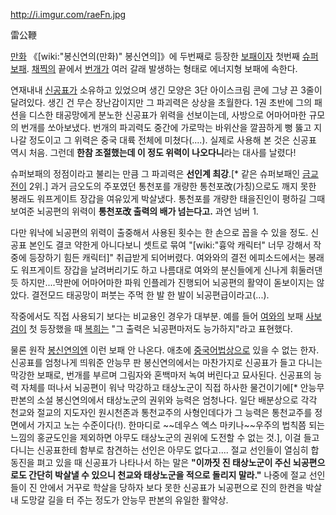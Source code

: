 http://i.imgur.com/raeFn.jpg

雷公鞭

[[만화]] 《[wiki:"봉신연의(만화)" 봉신연의]》에 두번째로 등장한 [[보패]]이자 첫번째 [[슈퍼보패]]. [[채찍]]의 끝에서 [[번개]]가 여러 갈래 발생하는 형태로 에너지형 보패에 속한다.

연재내내 [[신공표]]가 소유하고 있었으며 생긴 모양은 3단 아이스크림 콘에 그냥 끈 3줄이 달려있다. 생긴 건 무슨 장난감이지만 그 파괴력은 상상을 초월한다. 1권 초반에 그의 패션을 디스한 태공망에게 분노한 신공표가 위력을 선보이는데, 사방으로 어마어마한 규모의 번개를 쏘아보냈다. 번개의 파괴력도 중간에 가로막는 바위산을 깔끔하게 뻥 뚫고 지나갈 정도이고 그 위력은 중국 대륙 전체에 미쳤다(....). 실제로 사용해 본 것은 신공표 역시 처음. 그런데 '''한참 조절했는데 이 정도 위력이 나오다니'''라는 대사를 날렸다! 

슈퍼보패의 정점이라고 불리는 만큼 그 파괴력은 '''선인계 최강'''.[* 같은 슈퍼보패인 [[금교전]]이 2위.] 과거 금오도의 주포였던 통천포를 개량한 통천포改(가칭)으로도 깨지 못한 봉래도 워프게이트 장갑을 여유있게 박살냈다. 통천포를 개량한 태을진인이 평하길 그때 보여준 뇌공편의 위력이 '''통천포改 출력의 배가 넘는다고.''' 과연 넘버 1. 

다만 워낙에 뇌공편의 위력이 출중해서 사용된 횟수는 한 손으로 꼽을 수 있을 정도. 신공표 본인도 결코 약한게 아니다보니 셋트로 묶여 "[wiki:"흉악 캐릭터" 너무 강해서 작중에 등장하기 힘든 캐릭터]" 취급받게 되어버렸다. 여와와의 결전 에피소드에서는 봉래도 워프게이트 장갑을 날려버리기도 하고 나름대로 여와의 분신들에게 신나게 휘둘러댄 듯 하지만....막판에 어마어마한 파워 인플레가 진행되어 뇌공편의 활약이 돋보이지는 않았다. 결전모드 태공망이 퍼붓는 주먹 한 발 한 발이 뇌공편급이라고(...).

작중에서도 직접 사용되기 보다는 비교용인 경우가 대부분. 예를 들어 [[여와]]의 보패 [[사보검]]이 첫 등장했을 때 [[복희]]는 "그 출력은 뇌공편마저도 능가하지"라고 표현했다.

물론 원작 [[봉신연의]]엔 이런 보패 안 나온다. 애초에 [[중국어]]법상으로 있을 수 없는 한자. 신공표를 엄청나게 띄워준 안능무 판 봉신연의에서는 마찬가지로 신공표가 들고 다니는 막강한 보패로, 번개를 부르며 그림자와 혼백마저 녹여 버린다고 묘사된다. 신공표의 능력 자체를 떠나서 뇌공편이 워낙 막강하고 태상노군이 직접 하사한 물건이기에[* 안능무 판본의 소설 봉신연의에서 태상노군의 권위와 능력은 엄청나다. 일단 배분상으로 각각 천교와 절교의 지도자인 원시천존과 통천교주의 사형인데다가 그 능력은 통천교주를 정면에서 가지고 노는 수준이다(!). 한마디로 ~~데우스 엑스 마키나~~우주의 법칙쯤 되는 느낌의 홍균도인을 제외하면 아무도 태상노군의 권위에 도전할 수 없는 것.], 이걸 들고 다니는 신공표한테 함부로 참견하는 선인은 아무도 없다고.... 절교 선인들이 열심히 합동진을 펴고 있을 때 신공표가 나타나서 하는 말은 '''"이까짓 진 태상노군이 주신 뇌공편으로도 간단히 박살낼 수 있으니 천교와 태상노군을 적으로 돌리지 말라."''' 나중에 절교 선인들이 진 안에서 거꾸로 학살을 당하자 보다 못한 신공표가 뇌공편으로 진의 한켠을 박살내 도망갈 길을 터 주는 정도가 안능무 판본의 유일한 활약상.
